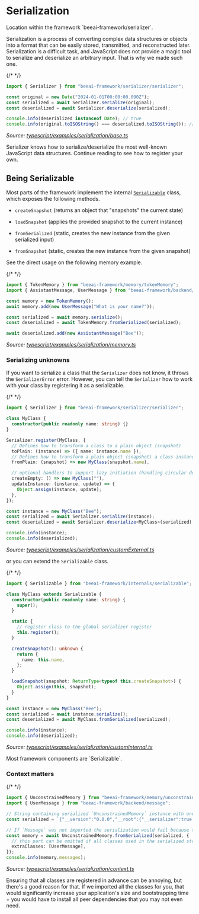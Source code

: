 # Serialization

<Tip>
Location within the framework `beeai-framework/serializer`.
</Tip>

Serialization is a process of converting complex data structures or objects into a format that can be easily stored, transmitted, and reconstructed later.
Serialization is a difficult task, and JavaScript does not provide a magic tool to serialize and deserialize an arbitrary input. That is why we made such one.

{/* <!-- embedme typescript/examples/serialization/base.ts --> */}

```ts
import { Serializer } from "beeai-framework/serializer/serializer";

const original = new Date("2024-01-01T00:00:00.000Z");
const serialized = await Serializer.serialize(original);
const deserialized = await Serializer.deserialize(serialized);

console.info(deserialized instanceof Date); // true
console.info(original.toISOString() === deserialized.toISOString()); // true
```

_Source: [typescript/examples/serialization/base.ts](https://github.com/i-am-bee/beeai-framework/blob/main/typescript/examples/tools/base.ts)_

<Note>
Serializer knows how to serialize/deserialize the most well-known JavaScript data structures. Continue reading to see how to register your own.
</Note>

## Being Serializable

Most parts of the framework implement the internal [`Serializable`](https://github.com/i-am-bee/beeai-framework/blob/main/typescript/src/internals/serializable.ts) class, which exposes the following methods.

- `createSnapshot` (returns an object that "snapshots" the current state)
- `loadSnapshot` (applies the provided snapshot to the current instance)

- `fromSerialized` (static, creates the new instance from the given serialized input)
- `fromSnapshot` (static, creates the new instance from the given snapshot)

See the direct usage on the following memory example.

{/* <!-- embedme typescript/examples/serialization/memory.ts --> */}

```ts
import { TokenMemory } from "beeai-framework/memory/tokenMemory";
import { AssistantMessage, UserMessage } from "beeai-framework/backend/message";

const memory = new TokenMemory();
await memory.add(new UserMessage("What is your name?"));

const serialized = await memory.serialize();
const deserialized = await TokenMemory.fromSerialized(serialized);

await deserialized.add(new AssistantMessage("Bee"));
```

_Source: [typescript/examples/serialization/memory.ts](https://github.com/i-am-bee/beeai-framework/blob/main/typescript/examples/serialization/memory.ts)_

### Serializing unknowns

If you want to serialize a class that the `Serializer` does not know, it throws the `SerializerError` error.
However, you can tell the `Serializer` how to work with your class by registering it as a serializable.

{/* <!-- embedme typescript/examples/serialization/customExternal.ts --> */}

```ts
import { Serializer } from "beeai-framework/serializer/serializer";

class MyClass {
  constructor(public readonly name: string) {}
}

Serializer.register(MyClass, {
  // Defines how to transform a class to a plain object (snapshot)
  toPlain: (instance) => ({ name: instance.name }),
  // Defines how to transform a plain object (snapshot) a class instance
  fromPlain: (snapshot) => new MyClass(snapshot.name),

  // optional handlers to support lazy initiation (handling circular dependencies)
  createEmpty: () => new MyClass(""),
  updateInstance: (instance, update) => {
    Object.assign(instance, update);
  },
});

const instance = new MyClass("Bee");
const serialized = await Serializer.serialize(instance);
const deserialized = await Serializer.deserialize<MyClass>(serialized);

console.info(instance);
console.info(deserialized);
```

_Source: [typescript/examples/serialization/customExternal.ts](https://github.com/i-am-bee/beeai-framework/blob/main/typescript/examples/serialization/customExternal.ts)_

or you can extend the `Serializable` class.

{/* <!-- embedme typescript/examples/serialization/customInternal.ts --> */}

```ts
import { Serializable } from "beeai-framework/internals/serializable";

class MyClass extends Serializable {
  constructor(public readonly name: string) {
    super();
  }

  static {
    // register class to the global serializer register
    this.register();
  }

  createSnapshot(): unknown {
    return {
      name: this.name,
    };
  }

  loadSnapshot(snapshot: ReturnType<typeof this.createSnapshot>) {
    Object.assign(this, snapshot);
  }
}

const instance = new MyClass("Bee");
const serialized = await instance.serialize();
const deserialized = await MyClass.fromSerialized(serialized);

console.info(instance);
console.info(deserialized);
```

_Source: [typescript/examples/serialization/customInternal.ts](https://github.com/i-am-bee/beeai-framework/blob/main/typescript/examples/serialization/customInternal.ts)_

<Tip>
Most framework components are `Serializable`.
</Tip>

### Context matters

{/* <!-- embedme typescript/examples/serialization/context.ts --> */}

```ts
import { UnconstrainedMemory } from "beeai-framework/memory/unconstrainedMemory";
import { UserMessage } from "beeai-framework/backend/message";

// String containing serialized `UnconstrainedMemory` instance with one message in it.
const serialized = `{"__version":"0.0.0","__root":{"__serializer":true,"__class":"Object","__ref":"18","__value":{"target":"UnconstrainedMemory","snapshot":{"__serializer":true,"__class":"Object","__ref":"17","__value":{"messages":{"__serializer":true,"__class":"Array","__ref":"1","__value":[{"__serializer":true,"__class":"SystemMessage","__ref":"2","__value":{"content":{"__serializer":true,"__class":"Array","__ref":"3","__value":[{"__serializer":true,"__class":"Object","__ref":"4","__value":{"type":"text","text":"You are a helpful assistant."}}]},"meta":{"__serializer":true,"__class":"Object","__ref":"5","__value":{"createdAt":{"__serializer":true,"__class":"Date","__ref":"6","__value":"2025-02-06T14:51:01.459Z"}}},"role":"system"}},{"__serializer":true,"__class":"UserMessage","__ref":"7","__value":{"content":{"__serializer":true,"__class":"Array","__ref":"8","__value":[{"__serializer":true,"__class":"Object","__ref":"9","__value":{"type":"text","text":"Hello!"}}]},"meta":{"__serializer":true,"__class":"Object","__ref":"10","__value":{"createdAt":{"__serializer":true,"__class":"Date","__ref":"11","__value":"2025-02-06T14:51:01.459Z"}}},"role":"user"}},{"__serializer":true,"__class":"AssistantMessage","__ref":"12","__value":{"content":{"__serializer":true,"__class":"Array","__ref":"13","__value":[{"__serializer":true,"__class":"Object","__ref":"14","__value":{"type":"text","text":"Hello, how can I help you?"}}]},"meta":{"__serializer":true,"__class":"Object","__ref":"15","__value":{"createdAt":{"__serializer":true,"__class":"Date","__ref":"16","__value":"2025-02-06T14:51:01.459Z"}}},"role":"assistant"}}]}}}}}}`;

// If `Message` was not imported the serialization would fail because the `Message` had no chance to register itself.
const memory = await UnconstrainedMemory.fromSerialized(serialized, {
  // this part can be omitted if all classes used in the serialized string are imported (and have `static` register block) or at least one initiated
  extraClasses: [UserMessage],
});
console.info(memory.messages);
```

_Source: [typescript/examples/serialization/context.ts](https://github.com/i-am-bee/beeai-framework/blob/main/typescript/examples/serialization/context.ts)_

<Important>
Ensuring that all classes are registered in advance can be annoying, but there's a good reason for that.
If we imported all the classes for you, that would significantly increase your application's size and bootstrapping time + you would have to install all peer dependencies that you may not even need.
</Important>
